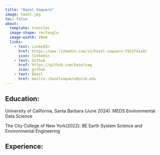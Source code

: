 ```yaml
---
title: "Hazel Vaquero"
image: hazel.jpg
toc: false
about:
  template: trestles
  image-shape: rectangle
  image-width: 20em
  links: 
    - text: LinkedIn
      href: https://www.linkedin.com/in/hazel-vaquero-7923741a9/
      icon: linkedin
    - text: Github
      href: https://github.com/hazelvaq
      icon: github
    - text: Email
      href: mailto::hazelvaquero@ucsb.edu
---
```


## Education:

University of California, Santa Barbara (June 2024): MEDS Environmental Data Science 

The City College of New York(2022): BE Earth System Science and Environmental Engineering 

## Experience:
